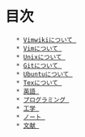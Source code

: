 = 目次 =
	* [[AboutVimwik|Vimwikiについて ]]
	* [[VimTips|Vimについて ]]
	* [[UnixTips|Unixについて ]]
	* [[GitTips|Gitについて ]]
	* [[UbuntuTips|Ubuntuについて ]]
	* [[TexTips|Texについて ]]
	* [[English|英語 ]]
	* [[Programming|プログラミング ]]
	* [[Engineering|工学 ]]
	* [[Note|ノート ]]
	* [[Resource|文献 ]]
